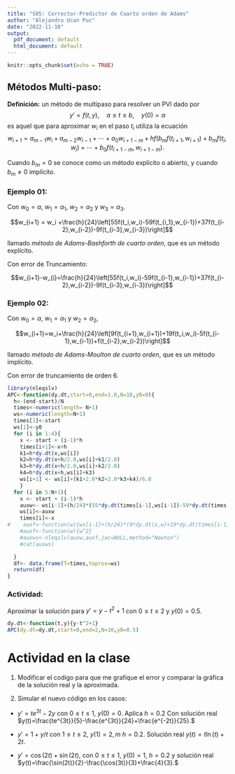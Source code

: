 ```yaml
---
title: "S05: Corrector-Predictor de Cuarto orden de Adams"
author: "Alejandro Ucan Puc"
date: "2022-11-10"
output:
  pdf_document: default
  html_document: default
---
```


```r
knitr::opts_chunk$set(echo = TRUE)
```

## Métodos Multi-paso:

**Definición:** un método de multipaso para resolver un PVI dado por $$y'=f(t,y),\quad a\leq t\leq b,\quad y(0)=\alpha$$ es aquel que para aproximar $w_i$ en el paso $t_i$ utiliza la ecuación $$w_{i+1}=a_{m-1}w_i+a_{m-2}w_{i-1}+\cdots+a_0w_{i+1-m}+hf(b_mf(t_{i+1},w_{i+1})+b_mf(t_i,w_i)+\cdots+ b_0 f(t_{i+1-m},w_{i+1-m}).$$

Cuando $b_m=0$ se conoce como un método explícito o abierto, y cuando $b_m\neq 0$ implícito.

### Ejemplo 01:

Con $w_0=\alpha,$ $w_1=\alpha_1,$ $w_2=\alpha_2$ y $w_3=\alpha_3.$

$$w_{i+1} = w_i +\frac{h}{24}\left[55f(t_i,w_i)-59f(t_{i_1},w_{i-1})+37f(t_{i-2},w_{i-2})-9f(t_{i-3},w_{i-3})\right]$$

llamado *método de Adams-Bashforth de cuarto orden*, que es un método explícito.

Con error de Truncamiento:

$$w_{i+1}-w_{i}=\frac{h}{24}\left[55f(t_i,w_i)-59f(t_{i-1},w_{i-1})+37f(t_{i-2},w_{i-2})-9f(t_{i-3},w_{i-3})\right]$$

### Ejemplo 02:

Con $w_0=\alpha,$ $w_1=\alpha_1$ y $w_2=\alpha_2,$

$$w_{i+1}=w_i+\frac{h}{24}\left[9f(t_{i+1},w_{i+1})+19f(t_i,w_i)-5f(t_{i-1},w_{i-1})+f(t_{i-2},w_{i-2})\right]$$

llamado *método de Adams-Moulton de cuarto orden*, que es un método implícito.

Con error de truncamiento de orden 6.

```r
library(nleqslv)
APC<-function(dy.dt,start=0,end=1.0,N=10,y0=0){
  h<-(end-start)/N
  times<-numeric(length= N+1)
  ws<-numeric(length=N+1)
  times[1]<-start
  ws[1]<-y0
  for (i in 1:4){
    x <- start + (i-1)*h
    times[i+1]<-x+h
    k1=h*dy.dt(x,ws[i])
    k2=h*dy.dt(x+h/2.0,ws[i]+k1/2.0)
    k3=h*dy.dt(x+h/2.0,ws[i]+k2/2.0)
    k4=h*dy.dt(x+h,ws[i]+k3)
    ws[i+1] <- ws[i]+(k1+2.0*k2+2.0*k3+k4)/6.0
    }
  for (i in 5:N+1){
    x <- start + (i-1)*h
    auxw<- ws[i-1]+(h/24)*(55*dy.dt(times[i-1],ws[i-1])-59*dy.dt(times[i-2],ws[i-2])+37*dy.dt(times[i-3],ws[i-3])-9*dy.dt(times[i-4],ws[i-4]))
    ws[i]<-auxw
    times[i]<-x
#    auxf<-function(w){ws[i-1]+(h/24)*(9*dy.dt(x,w)+19*dy.dt(times[i-1],ws[i-1])-5*dy.dt(times[i-2],ws[i-2])+dy.dt(times[i-3],ws[i-3]))}
    #auxf<-function(w){w^2}    
    #auxws<-nleqslv(auxw,auxf,jac=NULL,method="Newton")
    #cat(auxws)

  }
  df<- data.frame(T=times,Yaprox=ws)
  return(df)
}
```

### Actividad:

Aproximar la solución para $y'=y-t^2+1$ con $0\leq t\leq 2$ y $y(0)=0.5.$

```r

dy.dt<-function(t,y){y-t^2+1}
APC(dy.dt=dy.dt,start=0,end=2,N=10,y0=0.5)
```

# Actividad en la clase

1.  Modificar el codigo para que me grafique el error y comparar la gráfica de la solución real y la aproximada.

2.  Simular el nuevo código en los casos:

-   $y'=te^{3t}-2y$ con $0\leq t \leq 1,$ $y(0)=0.$ Aplica $h=0.2$ Con solución real $y(t)=\frac{te^{3t}}{5}-\frac{e^{3t}}{24}+\frac{e^{-2t}}{25}.$

-   $y'=1+y/t$ con $1\leq t\leq 2,$ $y(1)=2,m$ $h=0.2.$ Solución real $y(t)=t\ln(t)+2t.$

-   $y'=\cos(2t)+\sin(2t),$ con $0\leq t\leq 1,$ $y(0)=1,$ $h=0.2$ y solución real $y(t)=\frac{\sin(2t)}{2}-\frac{\cos(3t)}{3}+\frac{4}{3}.$
